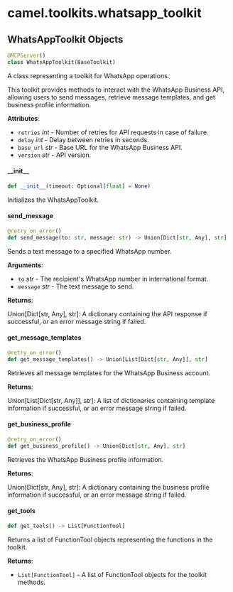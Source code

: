 <a id="camel.toolkits.whatsapp_toolkit"></a>

# camel.toolkits.whatsapp\_toolkit

<a id="camel.toolkits.whatsapp_toolkit.WhatsAppToolkit"></a>

## WhatsAppToolkit Objects

```python
@MCPServer()
class WhatsAppToolkit(BaseToolkit)
```

A class representing a toolkit for WhatsApp operations.

This toolkit provides methods to interact with the WhatsApp Business API,
allowing users to send messages, retrieve message templates, and get
business profile information.

**Attributes**:

- `retries` _int_ - Number of retries for API requests in case of failure.
- `delay` _int_ - Delay between retries in seconds.
- `base_url` _str_ - Base URL for the WhatsApp Business API.
- `version` _str_ - API version.

<a id="camel.toolkits.whatsapp_toolkit.WhatsAppToolkit.__init__"></a>

#### \_\_init\_\_

```python
def __init__(timeout: Optional[float] = None)
```

Initializes the WhatsAppToolkit.

<a id="camel.toolkits.whatsapp_toolkit.WhatsAppToolkit.send_message"></a>

#### send\_message

```python
@retry_on_error()
def send_message(to: str, message: str) -> Union[Dict[str, Any], str]
```

Sends a text message to a specified WhatsApp number.

**Arguments**:

- `to` _str_ - The recipient's WhatsApp number in international format.
- `message` _str_ - The text message to send.
  

**Returns**:

  Union[Dict[str, Any], str]: A dictionary containing
  the API response if successful, or an error message string if
  failed.

<a id="camel.toolkits.whatsapp_toolkit.WhatsAppToolkit.get_message_templates"></a>

#### get\_message\_templates

```python
@retry_on_error()
def get_message_templates() -> Union[List[Dict[str, Any]], str]
```

Retrieves all message templates for the WhatsApp Business account.

**Returns**:

  Union[List[Dict[str, Any]], str]: A list of dictionaries containing
  template information if successful, or an error message string
  if failed.

<a id="camel.toolkits.whatsapp_toolkit.WhatsAppToolkit.get_business_profile"></a>

#### get\_business\_profile

```python
@retry_on_error()
def get_business_profile() -> Union[Dict[str, Any], str]
```

Retrieves the WhatsApp Business profile information.

**Returns**:

  Union[Dict[str, Any], str]: A dictionary containing the business
  profile information if successful, or an error message string
  if failed.

<a id="camel.toolkits.whatsapp_toolkit.WhatsAppToolkit.get_tools"></a>

#### get\_tools

```python
def get_tools() -> List[FunctionTool]
```

Returns a list of FunctionTool objects representing the
functions in the toolkit.

**Returns**:

- `List[FunctionTool]` - A list of FunctionTool objects for the
  toolkit methods.

